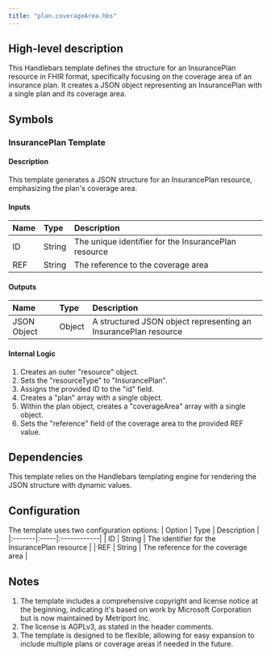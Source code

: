 ```yaml
---
title: "plan.coverageArea.hbs"
---
```


## High-level description
This Handlebars template defines the structure for an InsurancePlan resource in FHIR format, specifically focusing on the coverage area of an insurance plan. It creates a JSON object representing an InsurancePlan with a single plan and its coverage area.

## Symbols

### InsurancePlan Template
#### Description
This template generates a JSON structure for an InsurancePlan resource, emphasizing the plan's coverage area.

#### Inputs
| Name | Type | Description |
|:-----|:-----|:------------|
| ID | String | The unique identifier for the InsurancePlan resource |
| REF | String | The reference to the coverage area |

#### Outputs
| Name | Type | Description |
|:-----|:-----|:------------|
| JSON Object | Object | A structured JSON object representing an InsurancePlan resource |

#### Internal Logic
1. Creates an outer "resource" object.
2. Sets the "resourceType" to "InsurancePlan".
3. Assigns the provided ID to the "id" field.
4. Creates a "plan" array with a single object.
5. Within the plan object, creates a "coverageArea" array with a single object.
6. Sets the "reference" field of the coverage area to the provided REF value.

## Dependencies
This template relies on the Handlebars templating engine for rendering the JSON structure with dynamic values.

## Configuration
The template uses two configuration options:
| Option | Type | Description |
|:-------|:-----|:------------|
| ID | String | The identifier for the InsurancePlan resource |
| REF | String | The reference for the coverage area |

## Notes
1. The template includes a comprehensive copyright and license notice at the beginning, indicating it's based on work by Microsoft Corporation but is now maintained by Metriport Inc.
2. The license is AGPLv3, as stated in the header comments.
3. The template is designed to be flexible, allowing for easy expansion to include multiple plans or coverage areas if needed in the future.